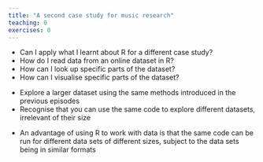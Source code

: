 ```yaml
---
title: "A second case study for music research"
teaching: 0
exercises: 0
---
```


:::::::::::::::::::::::::::::::::::::: questions 

- Can I apply what I learnt about R for a different case study? 
- How do I read data from an online dataset in R? 
- How can I look up specific parts of the dataset? 
- How can I visualise specific parts of the dataset?

::::::::::::::::::::::::::::::::::::::::::::::::

::::::::::::::::::::::::::::::::::::: objectives

- Explore a larger dataset using the same methods introduced in the previous episodes
- Recognise that you can use the same code to explore different datasets, irrelevant of their size

::::::::::::::::::::::::::::::::::::::::::::::::

::::::::::::: keypoints

- An advantage of using R to work with data is that the same code can be run for different data sets of different sizes, subject to the data sets being in similar formats

:::::::::::::::::::::::::
